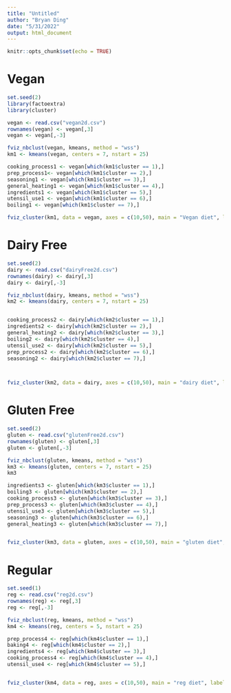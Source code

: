 ```yaml
---
title: "Untitled"
author: "Bryan Ding"
date: "5/31/2022"
output: html_document
---
```


```r
knitr::opts_chunk$set(echo = TRUE)
```

# Vegan

```r
set.seed(2)
library(factoextra)
library(cluster)

vegan <- read.csv("vegan2d.csv")
rownames(vegan) <- vegan[,3]
vegan <- vegan[,-3]

fviz_nbclust(vegan, kmeans, method = "wss")
km1 <- kmeans(vegan, centers = 7, nstart = 25)

cooking_process1 <- vegan[which(km1$cluster == 1),]
prep_process1<- vegan[which(km1$cluster == 2),]
seasoning1 <- vegan[which(km1$cluster == 3),]
general_heating1 <- vegan[which(km1$cluster == 4),]
ingredients1 <- vegan[which(km1$cluster == 5),]
utensil_use1 <- vegan[which(km1$cluster == 6),]
boiling1 <- vegan[which(km1$cluster == 7),]

fviz_cluster(km1, data = vegan, axes = c(10,50), main = "Vegan diet", labelsize = 8)
```

# Dairy Free
```r
set.seed(2)
dairy <- read.csv("dairyFree2d.csv")
rownames(dairy) <- dairy[,3]
dairy <- dairy[,-3]

fviz_nbclust(dairy, kmeans, method = "wss")
km2 <- kmeans(dairy, centers = 7, nstart = 25)


cooking_process2 <- dairy[which(km2$cluster == 1),]
ingredients2 <- dairy[which(km2$cluster == 2),]
general_heating2 <- dairy[which(km2$cluster == 3),]
boiling2 <- dairy[which(km2$cluster == 4),]
utensil_use2 <- dairy[which(km2$cluster == 5),]
prep_process2 <- dairy[which(km2$cluster == 6),]
seasoning2 <- dairy[which(km2$cluster == 7),]



fviz_cluster(km2, data = dairy, axes = c(10,50), main = "dairy diet", labelsize = 8)
```

# Gluten Free

```r
set.seed(2)
gluten <- read.csv("glutenFree2d.csv")
rownames(gluten) <- gluten[,3]
gluten <- gluten[,-3]

fviz_nbclust(gluten, kmeans, method = "wss")
km3 <- kmeans(gluten, centers = 7, nstart = 25)
km3

ingredients3 <- gluten[which(km3$cluster == 1),]
boiling3 <- gluten[which(km3$cluster == 2),]
cooking_process3 <- gluten[which(km3$cluster == 3),]
prep_process3 <- gluten[which(km3$cluster == 4),]
utensil_use3 <- gluten[which(km3$cluster == 5),]
seasoning3 <- gluten[which(km3$cluster == 6),]
general_heating3 <- gluten[which(km3$cluster == 7),]


fviz_cluster(km3, data = gluten, axes = c(10,50), main = "gluten diet", labelsize = 8)
```


# Regular
```r
set.seed(1)
reg <- read.csv("reg2d.csv")
rownames(reg) <- reg[,3]
reg <- reg[,-3]

fviz_nbclust(reg, kmeans, method = "wss")
km4 <- kmeans(reg, centers = 5, nstart = 25)

prep_process4 <- reg[which(km4$cluster == 1),]
baking4 <- reg[which(km4$cluster == 2),]
ingredients4 <- reg[which(km4$cluster == 3),]
cooking_process4 <- reg[which(km4$cluster == 4),]
utensil_use4 <- reg[which(km4$cluster == 5),]


fviz_cluster(km4, data = reg, axes = c(10,50), main = "reg diet", labelsize = 8)
```

